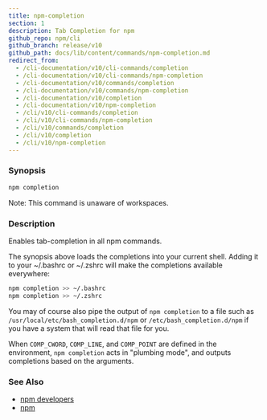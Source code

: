 ```yaml
---
title: npm-completion
section: 1
description: Tab Completion for npm
github_repo: npm/cli
github_branch: release/v10
github_path: docs/lib/content/commands/npm-completion.md
redirect_from:
  - /cli-documentation/v10/cli-commands/completion
  - /cli-documentation/v10/cli-commands/npm-completion
  - /cli-documentation/v10/commands/completion
  - /cli-documentation/v10/commands/npm-completion
  - /cli-documentation/v10/completion
  - /cli-documentation/v10/npm-completion
  - /cli/v10/cli-commands/completion
  - /cli/v10/cli-commands/npm-completion
  - /cli/v10/commands/completion
  - /cli/v10/completion
  - /cli/v10/npm-completion
---
```


### Synopsis

```bash
npm completion
```

Note: This command is unaware of workspaces.

### Description

Enables tab-completion in all npm commands.

The synopsis above loads the completions into your current shell. Adding it to your ~/.bashrc or ~/.zshrc will make the completions available everywhere:

```bash
npm completion >> ~/.bashrc
npm completion >> ~/.zshrc
```

You may of course also pipe the output of `npm completion` to a file such as `/usr/local/etc/bash_completion.d/npm` or `/etc/bash_completion.d/npm` if you have a system that will read that file for you.

When `COMP_CWORD`, `COMP_LINE`, and `COMP_POINT` are defined in the environment, `npm completion` acts in "plumbing mode", and outputs completions based on the arguments.

### See Also

- [npm developers](/cli/v10/using-npm/developers)
- [npm](/cli/v10/commands/npm)
